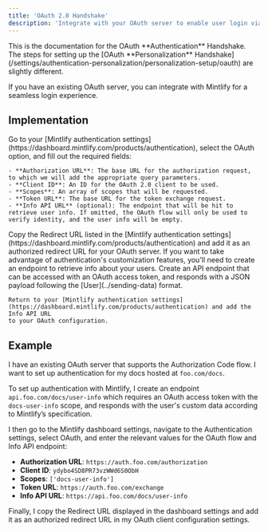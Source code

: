 ```yaml
---
title: 'OAuth 2.0 Handshake'
description: 'Integrate with your OAuth server to enable user login via the Authorization Code flow'
---
```


<Info>
  This is the documentation for the OAuth **Authentication** Handshake. The steps for setting up the [OAuth **Personalization** Handshake](/settings/authentication-personalization/personalization-setup/oauth) are slightly different.
</Info>

If you have an existing OAuth server, you can integrate with Mintlify for a seamless login experience.

## Implementation

<Steps>
  <Step title="Configure your Authentication settings">
    Go to your [Mintlify authentication settings](https://dashboard.mintlify.com/products/authentication), select the OAuth option, and fill out the required fields:

    - **Authorization URL**: The base URL for the authorization request, to which we will add the appropriate query parameters.
    - **Client ID**: An ID for the OAuth 2.0 client to be used.
    - **Scopes**: An array of scopes that will be requested.
    - **Token URL**: The base URL for the token exchange request.
    - **Info API URL** (optional): The endpoint that will be hit to retrieve user info. If omitted, the OAuth flow will only be used to verify identity, and the user info will be empty.
  </Step>
  <Step title="Configure your OAuth client">
    Copy the Redirect URL listed in the [Mintlify authentication settings](https://dashboard.mintlify.com/products/authentication) and add it as an authorized redirect URL for your OAuth server.
  </Step>
  <Step title="Create your Info API (Optional)">
    If you want to take advantage of authentication's customization features, you'll need to create an endpoint to retrieve info about your users.
    Create an API endpoint that can be accessed with an OAuth access token, and responds with a JSON payload following the [User](../sending-data) format.

    Return to your [Mintlify authentication settings](https://dashboard.mintlify.com/products/authentication) and add the Info API URL
    to your OAuth configuration.
  </Step>
</Steps>

## Example

I have an existing OAuth server that supports the Authorization Code flow. I want to set up authentication for my docs hosted at `foo.com/docs`.

To set up authentication with Mintlify, I create an endpoint `api.foo.com/docs/user-info` which requires an OAuth access token with the `docs-user-info` scope, and responds with the user's custom data according to Mintlify’s specification.

I then go to the Mintlify dashboard settings, navigate to the Authentication settings, select OAuth, and enter the relevant values for the OAuth flow and Info API endpoint:
- **Authorization URL**: `https://auth.foo.com/authorization`
- **Client ID**: `ydybo4SD8PR73vzWWd6S0ObH`
- **Scopes**: `['docs-user-info']`
- **Token URL**: `https://auth.foo.com/exchange`
- **Info API URL**: `https://api.foo.com/docs/user-info`

Finally, I copy the Redirect URL displayed in the dashboard settings and add it as an authorized redirect URL in my OAuth client configuration settings.
